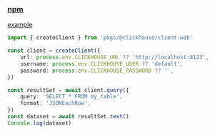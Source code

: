 ### [npm](https://www.npmjs.com/package/@clickhouse/client-web)
[example](../../../_examples/pkgs/clickhouse/client-web)

```ts
import { createClient } from 'pkgs/@clickhouse/client-web'

const client = createClient({
    url: process.env.CLICKHOUSE_URL ?? 'http://localhost:8123',
    username: process.env.CLICKHOUSE_USER ?? 'default',
    password: process.env.CLICKHOUSE_PASSWORD ?? '',
})

const resultSet = await client.query({
    query: 'SELECT * FROM my_table',
    format: 'JSONEachRow',
})
const dataset = await resultSet.text()
Console.log(dataset)
```